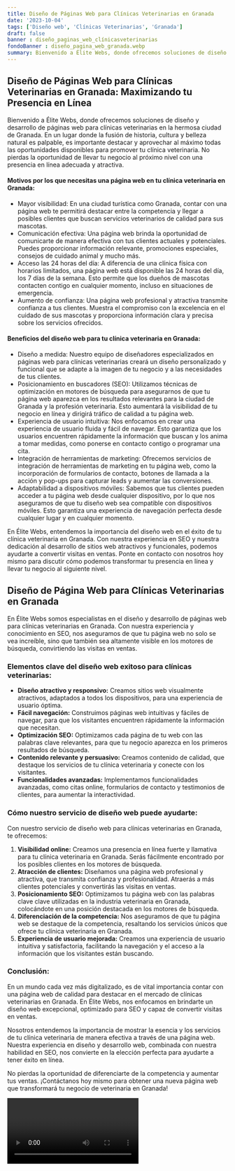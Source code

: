 ```yaml
---
title: Diseño de Páginas Web para Clínicas Veterinarias en Granada
date: '2023-10-04'
tags: ['Diseño web', 'Clínicas Veterinarias', 'Granada']
draft: false
banner : diseño_paginas_web_clínicasveterinarias
fondoBanner : diseño_pagina_web_granada.webp
summary: Bienvenido a Élite Webs, donde ofrecemos soluciones de diseño y desarrollo de páginas web para clínicas veterinarias en la hermosa ciudad de Granada. En un lugar donde la fusión de historia, cultura y belleza natural es palpable, es importante destacar y aprovechar al máximo todas las oportunidades disponibles para promover tu clínica veterinaria. No pierdas la oportunidad de llevar tu negocio al próximo nivel con una presencia en línea adecuada y atractiva.
---
```


## Diseño de Páginas Web para Clínicas Veterinarias en Granada: Maximizando tu Presencia en Línea

Bienvenido a Élite Webs, donde ofrecemos soluciones de diseño y desarrollo de páginas web para clínicas veterinarias en la hermosa ciudad de Granada. En un lugar donde la fusión de historia, cultura y belleza natural es palpable, es importante destacar y aprovechar al máximo todas las oportunidades disponibles para promover tu clínica veterinaria. No pierdas la oportunidad de llevar tu negocio al próximo nivel con una presencia en línea adecuada y atractiva.

#### Motivos por los que necesitas una página web en tu clínica veterinaria en Granada:
- Mayor visibilidad: En una ciudad turística como Granada, contar con una página web te permitirá destacar entre la competencia y llegar a posibles clientes que buscan servicios veterinarios de calidad para sus mascotas.
- Comunicación efectiva: Una página web brinda la oportunidad de comunicarte de manera efectiva con tus clientes actuales y potenciales. Puedes proporcionar información relevante, promociones especiales, consejos de cuidado animal y mucho más.
- Acceso las 24 horas del día: A diferencia de una clínica física con horarios limitados, una página web está disponible las 24 horas del día, los 7 días de la semana. Esto permite que los dueños de mascotas contacten contigo en cualquier momento, incluso en situaciones de emergencia.
- Aumento de confianza: Una página web profesional y atractiva transmite confianza a tus clientes. Muestra el compromiso con la excelencia en el cuidado de sus mascotas y proporciona información clara y precisa sobre los servicios ofrecidos.

#### Beneficios del diseño web para tu clínica veterinaria en Granada:
- Diseño a medida: Nuestro equipo de diseñadores especializados en páginas web para clínicas veterinarias creará un diseño personalizado y funcional que se adapte a la imagen de tu negocio y a las necesidades de tus clientes.
- Posicionamiento en buscadores (SEO): Utilizamos técnicas de optimización en motores de búsqueda para asegurarnos de que tu página web aparezca en los resultados relevantes para la ciudad de Granada y la profesión veterinaria. Esto aumentará la visibilidad de tu negocio en línea y dirigirá tráfico de calidad a tu página web.
- Experiencia de usuario intuitiva: Nos enfocamos en crear una experiencia de usuario fluida y fácil de navegar. Esto garantiza que los usuarios encuentren rápidamente la información que buscan y los anima a tomar medidas, como ponerse en contacto contigo o programar una cita.
- Integración de herramientas de marketing: Ofrecemos servicios de integración de herramientas de marketing en tu página web, como la incorporación de formularios de contacto, botones de llamada a la acción y pop-ups para capturar leads y aumentar las conversiones.
- Adaptabilidad a dispositivos móviles: Sabemos que tus clientes pueden acceder a tu página web desde cualquier dispositivo, por lo que nos aseguramos de que tu diseño web sea compatible con dispositivos móviles. Esto garantiza una experiencia de navegación perfecta desde cualquier lugar y en cualquier momento.

En Élite Webs, entendemos la importancia del diseño web en el éxito de tu clínica veterinaria en Granada. Con nuestra experiencia en SEO y nuestra dedicación al desarrollo de sitios web atractivos y funcionales, podemos ayudarte a convertir visitas en ventas. Ponte en contacto con nosotros hoy mismo para discutir cómo podemos transformar tu presencia en línea y llevar tu negocio al siguiente nivel.

<GifSeo />

<Cta />

## Diseño de Página Web para Clínicas Veterinarias en Granada

En Élite Webs somos especialistas en el diseño y desarrollo de páginas web para clínicas veterinarias en Granada. Con nuestra experiencia y conocimiento en SEO, nos aseguramos de que tu página web no solo se vea increíble, sino que también sea altamente visible en los motores de búsqueda, convirtiendo las visitas en ventas.

### Elementos clave del diseño web exitoso para clínicas veterinarias:

- **Diseño atractivo y responsivo:** Creamos sitios web visualmente atractivos, adaptados a todos los dispositivos, para una experiencia de usuario óptima.
- **Fácil navegación:** Construimos páginas web intuitivas y fáciles de navegar, para que los visitantes encuentren rápidamente la información que necesitan.
- **Optimización SEO:** Optimizamos cada página de tu web con las palabras clave relevantes, para que tu negocio aparezca en los primeros resultados de búsqueda.
- **Contenido relevante y persuasivo:** Creamos contenido de calidad, que destaque los servicios de tu clínica veterinaria y conecte con los visitantes.
- **Funcionalidades avanzadas:** Implementamos funcionalidades avanzadas, como citas online, formularios de contacto y testimonios de clientes, para aumentar la interactividad.

### Cómo nuestro servicio de diseño web puede ayudarte:

Con nuestro servicio de diseño web para clínicas veterinarias en Granada, te ofrecemos:

1. **Visibilidad online:** Creamos una presencia en línea fuerte y llamativa para tu clínica veterinaria en Granada. Serás fácilmente encontrado por los posibles clientes en los motores de búsqueda.
2. **Atracción de clientes:** Diseñamos una página web profesional y atractiva, que transmita confianza y profesionalidad. Atraerás a más clientes potenciales y convertirás las visitas en ventas.
3. **Posicionamiento SEO:** Optimizamos tu página web con las palabras clave clave utilizadas en la industria veterinaria en Granada, colocándote en una posición destacada en los motores de búsqueda.
4. **Diferenciación de la competencia:** Nos aseguramos de que tu página web se destaque de la competencia, resaltando los servicios únicos que ofrece tu clínica veterinaria en Granada.
5. **Experiencia de usuario mejorada:** Creamos una experiencia de usuario intuitiva y satisfactoria, facilitando la navegación y el acceso a la información que los visitantes están buscando.

### Conclusión:

En un mundo cada vez más digitalizado, es de vital importancia contar con una página web de calidad para destacar en el mercado de clínicas veterinarias en Granada. En Élite Webs, nos enfocamos en brindarte un diseño web excepcional, optimizado para SEO y capaz de convertir visitas en ventas.

Nosotros entendemos la importancia de mostrar la esencia y los servicios de tu clínica veterinaria de manera efectiva a través de una página web. Nuestra experiencia en diseño y desarrollo web, combinada con nuestra habilidad en SEO, nos convierte en la elección perfecta para ayudarte a tener éxito en línea.

No pierdas la oportunidad de diferenciarte de la competencia y aumentar tus ventas. ¡Contáctanos hoy mismo para obtener una nueva página web que transformará tu negocio de veterinaria en Granada!

<Video />

<CtaBot job='Clínicas Veterinarias' city='Granada'/>

<Gmaps query='Granada+españa+maps' />